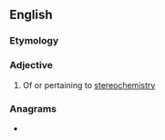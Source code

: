 ==English==

===Etymology===
{{prefix|en|stereo|chemical}}

===Adjective===
{{en-adj|-}}

# Of or pertaining to [[stereochemistry]]

===Anagrams===
* {{anagrams|en|a=acceeehilmorst|cholesteraemic}}